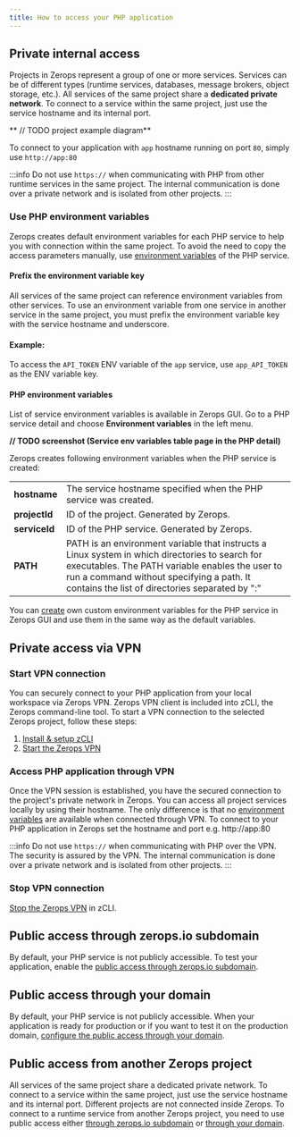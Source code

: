 ```yaml
---
title: How to access your PHP application
---
```


## Private internal access
Projects in Zerops represent a group of one or more services.
Services can be of different types (runtime services, databases, message brokers, object storage, etc.). All services of the same project share a **dedicated private network**. To connect to a service within the same project, just use the service hostname and its internal port.

** // TODO project example diagram**

To connect to your application with `app` hostname running on port `80`, simply use `http://app:80`

:::info
Do not use <code>https://</code> when communicating with PHP from other runtime services in the same project. The internal communication is done over a private network and is isolated from other projects.
:::

### Use PHP environment variables
Zerops creates default environment variables for each PHP service to help you with connection within the same project. To avoid the need to copy the access parameters manually, use [environment variables](/php/how-to/env-variables#env-variable-restrictions) of the PHP service.

#### Prefix the environment variable key

All services of the same project can reference environment variables from other services. To use an environment variable from one service in another service in the same project, you must prefix the environment variable key with the service hostname and underscore.

#### Example:
To access the `API_TOKEN` ENV variable of the `app` service, use `app_API_TOKEN` as the ENV variable key.

#### PHP environment variables

List of service environment variables is available in Zerops GUI. Go to a PHP service detail and choose **Environment variables** in the left menu.

**// TODO screenshot (Service env variables table page in the PHP detail)**

Zerops creates following environment variables when the PHP service is created:

<table>
<tbody>
	<tr>
		<td><b>hostname</b></td>
        <td>The service hostname specified when the PHP service was created.</td>
    </tr>
    <tr>
		<td><b>projectId</b></td>
        <td>ID of the project. Generated by Zerops.</td>
    </tr>
    <tr>
		<td><b>serviceId</b></td>
        <td>ID of the PHP service. Generated by Zerops.</td>
    </tr>
    <tr>
		<td><b>PATH</b></td>
        <td>PATH is an environment variable that instructs a Linux system in which directories to search for executables. The PATH variable enables the user to run a command without specifying a path. It contains the list of directories separated by ":"</td>
    </tr>
</tbody>
</table>

You can [create](/php/how-to/env-variables#set-env-variables-in-zerops-gui) own custom environment variables for the PHP service in Zerops GUI and use them in the same way as the default variables.

## Private access via VPN
### Start VPN connection
You can securely connect to your PHP application from your local workspace via Zerops VPN. Zerops VPN client is included into zCLI, the Zerops command-line tool. To start a VPN connection to the selected Zerops project, follow these steps:

1. [Install & setup zCLI](/references/cli/install)
2. [Start the Zerops VPN](/references/vpn#start-the-vpn)

### Access PHP application through VPN

Once the VPN session is established, you have the secured connection to the project's private network in Zerops. You can access all project services locally by using their hostname. The only difference is that no [environment variables](/php/how-to/env-variables) are available when connected through VPN. To connect to your PHP application in Zerops set the hostname and port e.g. http://app:80

:::info
Do not use <code>https://</code> when communicating with PHP over the VPN. The security is assured by the VPN. The internal communication is done over a private network and is isolated from other projects.
:::

### Stop VPN connection
[Stop the Zerops VPN](/references/vpn#stop-the-vpn) in zCLI.

## Public access through zerops.io subdomain
By default, your PHP service is not publicly accessible. To test your application, enable the [public access through zerops.io subdomain](/references/public-access#public-access-through-zeropsio-subdomain).

## Public access through your domain
By default, your PHP service is not publicly accessible. When your application is ready for production or if you want to test it on the production domain, [configure the public access through your domain](/references/public-access#public-access-through-your-domain).

## Public access from another Zerops project
All services of the same project share a dedicated private network. To connect to a service within the same project, just use the service hostname and its internal port. Different projects are not connected inside Zerops. To connect to a runtime service from another Zerops project, you need to use public access either [through zerops.io subdomain](/references/public-access#public-access-through-zeropsio-subdomain) or [through your domain](/references/public-access#public-access-through-your-domain).










